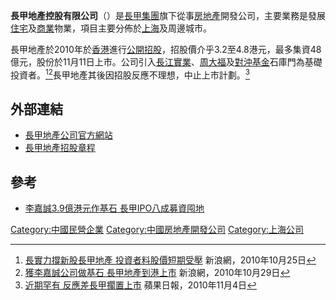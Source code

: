 '''長甲地產控股有限公司'''（{{hkex2|00957}}）是[[長甲集團|長甲集團]]旗下從事[[房地產|房地產]]開發公司，主要業務是發展[[住宅|住宅]]及[[商業|商業]]物業，項目主要分佈於[[上海|上海]]及周邊城市。

長甲地產於2010年於[[香港|香港]]進行[[公開招股|公開招股]]，招股價介乎3.2至4.8港元，最多集資48億元，股份於11月11日上市。公司引入[[長江實業|長江實業]]、[[周大福|周大福]]及[[對沖基金|對沖基金]]石庫門為基礎投資者。<ref>[http://finance.sina.com.hk/cgi-bin/nw/show.cgi/11/2/1/3300465/1.html 長實力撐新股長甲地產 投資者料股價短期受壓]{{Dead link|date=2019年11月 |bot=InternetArchiveBot |fix-attempted=yes }} 新浪網，2010年10月25日</ref><ref>[http://finance.sina.com.hk/cgi-bin/nw/show.cgi/11/2/1/3320790/1.html 獲李嘉誠公司做基石 長甲地產到港上市]{{Dead link|date=2019年11月 |bot=InternetArchiveBot |fix-attempted=yes }} 新浪網，2010年10月29日</ref>長甲地產其後因招股反應不理想，中止上市計劃。<ref>[http://hk.apple.nextmedia.com/template/apple/art_main.php?iss_id=20101104&sec_id=15307&subsec=15320&art_id=14624196 近期罕有 反應差長甲擱置上市] {{Wayback|url=http://hk.apple.nextmedia.com/template/apple/art_main.php?iss_id=20101104&sec_id=15307&subsec=15320&art_id=14624196 |date=20190710184353 }} 蘋果日報，2010年11月4日</ref>

==外部連結==
*[http://www.cjland.com.cn/ 長甲地產公司官方網站] {{Wayback|url=http://www.cjland.com.cn/ |date=20210127073445 }}
*[http://www.hkexnews.hk/listedco/listconews/sehk/20101029/LTN20101029012_C.pdf 長甲地產招股章程] {{Wayback|url=http://www.hkexnews.hk/listedco/listconews/sehk/20101029/LTN20101029012_C.pdf |date=20110815171030 }}

==參考==
{{reflist}}
*[http://finance.sina.com.hk/cgi-bin/nw/show.cgi/11/2/1/3338622/1.html 李嘉誠3.9億港元作基石 長甲IPO八成募資囤地]{{Dead link|date=2019年11月 |bot=InternetArchiveBot |fix-attempted=yes }}

[[Category:中國民營企業|Category:中國民營企業]]
[[Category:中國房地產開發公司|Category:中國房地產開發公司]]
[[Category:上海公司|Category:上海公司]]